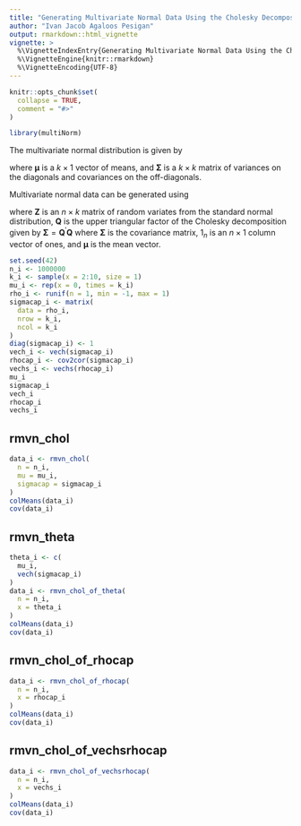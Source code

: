 ```yaml
---
title: "Generating Multivariate Normal Data Using the Cholesky Decomposition"
author: "Ivan Jacob Agaloos Pesigan"
output: rmarkdown::html_vignette
vignette: >
  %\VignetteIndexEntry{Generating Multivariate Normal Data Using the Cholesky Decomposition}
  %\VignetteEngine{knitr::rmarkdown}
  %\VignetteEncoding{UTF-8}
---
```


```r
knitr::opts_chunk$set(
  collapse = TRUE,
  comment = "#>"
)
```

```r
library(multiNorm)
```

The multivariate normal distribution is given by

\begin{equation}
    \mathcal{N}
    \left(
      \boldsymbol{\mu},
      \boldsymbol{\Sigma}
    \right)
    \label{eq:mvn}
\end{equation}

\noindent where
$\boldsymbol{\mu}$ is a $k \times 1$
vector of means,
and
$\boldsymbol{\Sigma}$ is a $k \times k$
matrix of variances on the diagonals
and covariances on the off-diagonals.

Multivariate normal data can be generated
using

\begin{equation}
  \mathbf{Z} \mathbf{Q} + 1_n \boldsymbol{\mu}
    \label{eq:rmvn-chol}
\end{equation}

\noindent where
$\mathbf{Z}$ is an $n \times k$ matrix of random variates
from the standard normal distribution,
$\mathbf{Q}$ is the upper triangular factor
of the Cholesky decomposition
given by
$\boldsymbol{\Sigma} = \mathbf{Q}^{\prime} \mathbf{Q}$
where $\boldsymbol{\Sigma}$ is the covariance matrix,
$1_n$ is an $n \times 1$ column vector of ones,
and $\boldsymbol{\mu}$ is the mean vector.


```r
set.seed(42)
n_i <- 1000000
k_i <- sample(x = 2:10, size = 1)
mu_i <- rep(x = 0, times = k_i)
rho_i <- runif(n = 1, min = -1, max = 1)
sigmacap_i <- matrix(
  data = rho_i,
  nrow = k_i,
  ncol = k_i
)
diag(sigmacap_i) <- 1
vech_i <- vech(sigmacap_i)
rhocap_i <- cov2cor(sigmacap_i)
vechs_i <- vechs(rhocap_i)
mu_i
sigmacap_i
vech_i
rhocap_i
vechs_i
```

## rmvn\_chol

```r
data_i <- rmvn_chol(
  n = n_i,
  mu = mu_i,
  sigmacap = sigmacap_i
)
colMeans(data_i)
cov(data_i)
```

## rmvn\_theta

```r
theta_i <- c(
  mu_i,
  vech(sigmacap_i)
)
data_i <- rmvn_chol_of_theta(
  n = n_i,
  x = theta_i
)
colMeans(data_i)
cov(data_i)
```

## rmvn\_chol\_of\_rhocap

```r
data_i <- rmvn_chol_of_rhocap(
  n = n_i,
  x = rhocap_i
)
colMeans(data_i)
cov(data_i)
```

## rmvn\_chol\_of\_vechsrhocap

```r
data_i <- rmvn_chol_of_vechsrhocap(
  n = n_i,
  x = vechs_i
)
colMeans(data_i)
cov(data_i)
```
